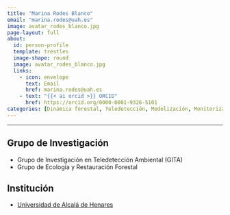 ```yaml
---
title: "Marina Rodes Blanco"
email: "marina.rodes@uah.es"  
image: avatar_rodes_blanco.jpg
page-layout: full
about: 
  id: person-profile
  template: trestles
  image-shape: round
  image: avatar_rodes_blanco.jpg
  links:
    - icon: envelope
      text: Email
      href: marina.rodes@uah.es
    - text: "{{< ai orcid >}} ORCID"
      href: https://orcid.org/0000-0001-9326-5101
categories: [Dinámica forestal, Teledetección, Modelización, Monitorización]
---
```


<hr>

:::{#person-profile}

## Grupo de Investigación
- Grupo de Investigación en Teledetección Ambiental (GITA)
- Grupo de Ecología y Restauración Forestal

## Institución
- [Universidad de Alcalá de Henares](https://www.uah.es)

:::
